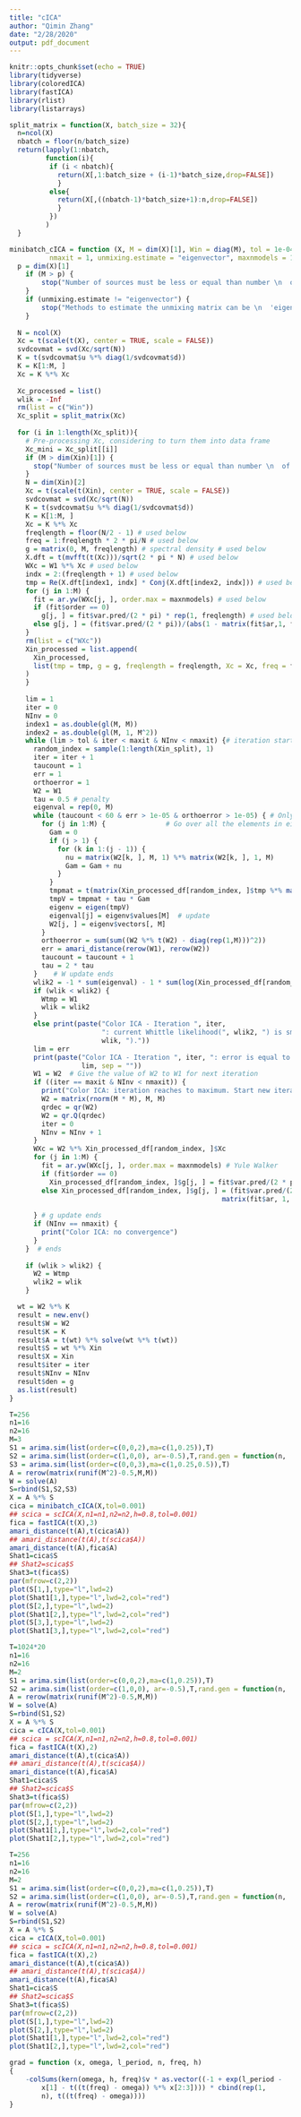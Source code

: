 ```yaml
---
title: "cICA"
author: "Qimin Zhang"
date: "2/28/2020"
output: pdf_document
---
```


```r
knitr::opts_chunk$set(echo = TRUE)
library(tidyverse)
library(coloredICA)
library(fastICA)
library(rlist)
library(listarrays)
```


```r
split_matrix = function(X, batch_size = 32){  
  n=ncol(X)  
  nbatch = floor(n/batch_size)
  return(lapply(1:nbatch, 
         function(i){
          if (i < nbatch){
            return(X[,1:batch_size + (i-1)*batch_size,drop=FALSE])
            }
          else{
            return(X[,((nbatch-1)*batch_size+1):n,drop=FALSE])
            }
          })
         )
  }
```


```r
minibatch_cICA = function (X, M = dim(X)[1], Win = diag(M), tol = 1e-04, maxit = 20, 
          nmaxit = 1, unmixing.estimate = "eigenvector", maxnmodels = 100, batch_size = 32) {
  p = dim(X)[1]
    if (M > p) {
        stop("Number of sources must be less or equal than number \n  of variables")
    }
    if (unmixing.estimate != "eigenvector") {
        stop("Methods to estimate the unmixing matrix can be \n  'eigenvector' only")
    }
  
  N = ncol(X)
  Xc = t(scale(t(X), center = TRUE, scale = FALSE)) 
  svdcovmat = svd(Xc/sqrt(N)) 
  K = t(svdcovmat$u %*% diag(1/svdcovmat$d))
  K = K[1:M, ] 
  Xc = K %*% Xc
  
  Xc_processed = list()
  wlik = -Inf
  rm(list = c("Win"))
  Xc_split = split_matrix(Xc)
    
  for (i in 1:length(Xc_split)){
    # Pre-processing Xc, considering to turn them into data frame
    Xc_mini = Xc_split[[i]]
    if (M > dim(Xin)[1]) {
      stop("Number of sources must be less or equal than number \n  of variables")
    }
    N = dim(Xin)[2] 
    Xc = t(scale(t(Xin), center = TRUE, scale = FALSE)) 
    svdcovmat = svd(Xc/sqrt(N)) 
    K = t(svdcovmat$u %*% diag(1/svdcovmat$d))
    K = K[1:M, ] 
    Xc = K %*% Xc
    freqlength = floor(N/2 - 1) # used below
    freq = 1:freqlength * 2 * pi/N # used below
    g = matrix(0, M, freqlength) # spectral density # used below
    X.dft = t(mvfft(t(Xc)))/sqrt(2 * pi * N) # used below
    WXc = W1 %*% Xc # used below
    indx = 2:(freqlength + 1) # used below
    tmp = Re(X.dft[index1, indx] * Conj(X.dft[index2, indx])) # used below
    for (j in 1:M) {
      fit = ar.yw(WXc[j, ], order.max = maxnmodels) # used below
      if (fit$order == 0) 
        g[j, ] = fit$var.pred/(2 * pi) * rep(1, freqlength) # used below
      else g[j, ] = (fit$var.pred/(2 * pi))/(abs(1 - matrix(fit$ar,1, fit$order) %*% exp(-(0+1i) * matrix(1:fit$order, fit$order, 1) %*% freq))^2)
    }
    rm(list = c("WXc"))
    Xin_processed = list.append(
      Xin_processed,
      list(tmp = tmp, g = g, freqlength = freqlength, Xc = Xc, freq = freq)
    )
    }
    
    lim = 1
    iter = 0
    NInv = 0
    index1 = as.double(gl(M, M))
    index2 = as.double(gl(M, 1, M^2))
    while (lim > tol & iter < maxit & NInv < nmaxit) {# iteration starts, deploy mini-batch method here, with updated W and g, and a mini Xc
      random_index = sample(1:length(Xin_split), 1)
      iter = iter + 1
      taucount = 1
      err = 1
      orthoerror = 1
      W2 = W1
      tau = 0.5 # penalty
      eigenval = rep(0, M)
      while (taucount < 60 & err > 1e-05 & orthoerror > 1e-05) { # Only update W2
        for (j in 1:M) {               # Go over all the elements in eigenval and W2
          Gam = 0
          if (j > 1) {
            for (k in 1:(j - 1)) {
              nu = matrix(W2[k, ], M, 1) %*% matrix(W2[k, ], 1, M)
              Gam = Gam + nu
            }
          }
          tmpmat = t(matrix(Xin_processed_df[random_index, ]$tmp %*% matrix(1/Xin_processed_df[random_index, ]$g[j, ], Xin_processed_df[random_index, ]$freqlength, 1), M, M))
          tmpV = tmpmat + tau * Gam
          eigenv = eigen(tmpV)
          eigenval[j] = eigenv$values[M]  # update
          W2[j, ] = eigenv$vectors[, M]
        }
        orthoerror = sum(sum((W2 %*% t(W2) - diag(rep(1,M)))^2))
        err = amari_distance(rerow(W1), rerow(W2))
        taucount = taucount + 1
        tau = 2 * tau
      }    # W update ends
      wlik2 = -1 * sum(eigenval) - 1 * sum(log(Xin_processed_df[random_index, ]$g)) + N * log(abs(det(W2)))
      if (wlik < wlik2) {
        Wtmp = W1
        wlik = wlik2
      }
      else print(paste("Color ICA - Iteration ", iter, 
                       ": current Whittle likelihood(", wlik2, ") is smaller than previous one (", 
                       wlik, ")."))
      lim = err
      print(paste("Color ICA - Iteration ", iter, ": error is equal to ", 
                  lim, sep = ""))
      W1 = W2  # Give the value of W2 to W1 for next iteration
      if ((iter == maxit & NInv < nmaxit)) {
        print("Color ICA: iteration reaches to maximum. Start new iteration.")
        W2 = matrix(rnorm(M * M), M, M)
        qrdec = qr(W2)
        W2 = qr.Q(qrdec)
        iter = 0
        NInv = NInv + 1
      }
      WXc = W2 %*% Xin_processed_df[random_index, ]$Xc
      for (j in 1:M) {
        fit = ar.yw(WXc[j, ], order.max = maxnmodels) # Yule Walker
        if (fit$order == 0) 
          Xin_processed_df[random_index, ]$g[j, ] = fit$var.pred/(2 * pi) * rep(1, Xin_processed_df[random_index, ]$freqlength)  # g (spectral density) used from last batches
        else Xin_processed_df[random_index, ]$g[j, ] = (fit$var.pred/(2 * pi))/(abs(1 - 
                                                     matrix(fit$ar, 1, fit$order) %*% exp(-(0+1i) * 
                                                                                            matrix(1:fit$order, fit$order, 1) %*% Xin_processed_df[random_index, ]$freq))^2) 
      } # g update ends
      if (NInv == nmaxit) {
        print("Color ICA: no convergence")
      }
    }  # ends
    
    if (wlik > wlik2) {
      W2 = Wtmp
      wlik2 = wlik
    }

  wt = W2 %*% K
  result = new.env()
  result$W = W2
  result$K = K
  result$A = t(wt) %*% solve(wt %*% t(wt))
  result$S = wt %*% Xin
  result$X = Xin
  result$iter = iter
  result$NInv = NInv
  result$den = g
  as.list(result)
}
```


```r
T=256
n1=16
n2=16
M=3
S1 = arima.sim(list(order=c(0,0,2),ma=c(1,0.25)),T)
S2 = arima.sim(list(order=c(1,0,0), ar=-0.5),T,rand.gen = function(n, ...) (runif(n)-0.5)*sqrt(3))
S3 = arima.sim(list(order=c(0,0,3),ma=c(1,0.25,0.5)),T)
A = rerow(matrix(runif(M^2)-0.5,M,M))
W = solve(A)
S=rbind(S1,S2,S3)
X = A %*% S
cica = minibatch_cICA(X,tol=0.001)
## scica = scICA(X,n1=n1,n2=n2,h=0.8,tol=0.001)
fica = fastICA(t(X),3)
amari_distance(t(A),t(cica$A))
## amari_distance(t(A),t(scica$A))
amari_distance(t(A),fica$A)
Shat1=cica$S
## Shat2=scica$S
Shat3=t(fica$S)
par(mfrow=c(2,2))
plot(S[1,],type="l",lwd=2)
plot(Shat1[1,],type="l",lwd=2,col="red")
plot(S[2,],type="l",lwd=2)
plot(Shat1[2,],type="l",lwd=2,col="red")
plot(S[3,],type="l",lwd=2)
plot(Shat1[3,],type="l",lwd=2,col="red")
```



```r
T=1024*20
n1=16
n2=16
M=2
S1 = arima.sim(list(order=c(0,0,2),ma=c(1,0.25)),T)
S2 = arima.sim(list(order=c(1,0,0), ar=-0.5),T,rand.gen = function(n, ...) (runif(n)-0.5)*sqrt(3))
A = rerow(matrix(runif(M^2)-0.5,M,M))
W = solve(A)
S=rbind(S1,S2)
X = A %*% S
cica = cICA(X,tol=0.001)
## scica = scICA(X,n1=n1,n2=n2,h=0.8,tol=0.001)
fica = fastICA(t(X),2)
amari_distance(t(A),t(cica$A))
## amari_distance(t(A),t(scica$A))
amari_distance(t(A),fica$A)
Shat1=cica$S
## Shat2=scica$S
Shat3=t(fica$S)
par(mfrow=c(2,2))
plot(S[1,],type="l",lwd=2)
plot(S[2,],type="l",lwd=2)
plot(Shat1[1,],type="l",lwd=2,col="red")
plot(Shat1[2,],type="l",lwd=2,col="red")
```

```r
T=256
n1=16
n2=16
M=2
S1 = arima.sim(list(order=c(0,0,2),ma=c(1,0.25)),T)
S2 = arima.sim(list(order=c(1,0,0), ar=-0.5),T,rand.gen = function(n, ...) (runif(n)-0.5)*sqrt(3))
A = rerow(matrix(runif(M^2)-0.5,M,M))
W = solve(A)
S=rbind(S1,S2)
X = A %*% S
cica = cICA(X,tol=0.001)
## scica = scICA(X,n1=n1,n2=n2,h=0.8,tol=0.001)
fica = fastICA(t(X),2)
amari_distance(t(A),t(cica$A))
## amari_distance(t(A),t(scica$A))
amari_distance(t(A),fica$A)
Shat1=cica$S
## Shat2=scica$S
Shat3=t(fica$S)
par(mfrow=c(2,2))
plot(S[1,],type="l",lwd=2)
plot(S[2,],type="l",lwd=2)
plot(Shat1[1,],type="l",lwd=2,col="red")
plot(Shat1[2,],type="l",lwd=2,col="red")
```


```r
grad = function (x, omega, l_period, n, freq, h) 
{
    -colSums(kern(omega, h, freq)$v * as.vector((-1 + exp(l_period - 
        x[1] - t((t(freq) - omega)) %*% x[2:3]))) * cbind(rep(1, 
        n), t((t(freq) - omega))))
}
```

